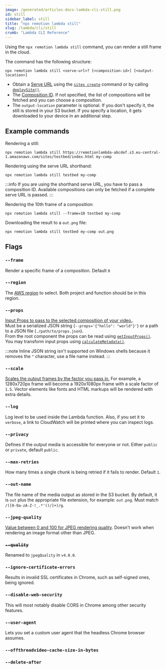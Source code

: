 ```yaml
---
image: /generated/articles-docs-lambda-cli-still.png
id: still
sidebar_label: still
title: "npx remotion lambda still"
slug: /lambda/cli/still
crumb: "Lambda CLI Reference"
---
```


Using the `npx remotion lambda still` command, you can render a still frame in the cloud.

The command has the following structure:

```
npx remotion lambda still <serve-url>? [<composition-id>] [<output-location>]
```

- Obtain a [Serve URL](/docs/terminology/serve-url) using the [`sites create`](/docs/lambda/cli/sites#create) command or by calling [`deploySite()`](/docs/lambda/deploysite).
- The [Composition ID](/docs/terminology/composition#composition-id). If not specified, the list of compositions will be fetched and you can choose a composition.
- The `output-location` parameter is optional. If you don't specify it, the still is stored in your S3 bucket. If you specify a location, it gets downloaded to your device in an additional step.

## Example commands

Rendering a still:

```
npx remotion lambda still https://remotionlambda-abcdef.s3.eu-central-1.amazonaws.com/sites/testbed/index.html my-comp
```

Rendering using the serve URL shorthand:

```
npx remotion lambda still testbed my-comp
```

:::info
If you are using the shorthand serve URL, you have to pass a composition ID. Available compositions can only be fetched if a complete serve URL is passed.
:::

Rendering the 10th frame of a composition:

```
npx remotion lambda still --frame=10 testbed my-comp
```

Downloading the result to a `out.png` file:

```
npx remotion lambda still testbed my-comp out.png
```

## Flags

### `--frame`

Render a specific frame of a composition. Default `0`

### `--region`

The [AWS region](/docs/lambda/region-selection) to select. Both project and function should be in this region.

### `--props`

[Input Props to pass to the selected composition of your video.](/docs/passing-props#passing-input-props-in-the-cli).  
Must be a serialized JSON string (`--props='{"hello": "world"}'`) or a path to a JSON file (`./path/to/props.json`).  
From the root component the props can be read using [`getInputProps()`](/docs/get-input-props).  
You may transform input props using [`calculateMetadata()`](/docs/calculate-metadata).

:::note
Inline JSON string isn't supported on Windows shells because it removes the `"` character, use a file name instead.
:::

### `--scale`

[Scales the output frames by the factor you pass in.](/docs/scaling) For example, a 1280x720px frame will become a 1920x1080px frame with a scale factor of `1.5`. Vector elements like fonts and HTML markups will be rendered with extra details.

### `--log`

Log level to be used inside the Lambda function. Also, if you set it to `verbose`, a link to CloudWatch will be printed where you can inspect logs.

### `--privacy`

Defines if the output media is accessible for everyone or not. Either `public` or `private`, default `public`.

### `--max-retries`

How many times a single chunk is being retried if it fails to render. Default `1`.

### `--out-name`

The file name of the media output as stored in the S3 bucket. By default, it is `out` plus the appropriate file extension, for example: `out.png`. Must match `/([0-9a-zA-Z-!_.*'()/]+)/g`.

### `--jpeg-quality`

[Value between 0 and 100 for JPEG rendering quality](/docs/config#setjpegquality). Doesn't work when rendering an image format other than JPEG.

### ~~`--quality`~~

Renamed to `jpegQuality` in `v4.0.0`.

### `--ignore-certificate-errors`

Results in invalid SSL certificates in Chrome, such as self-signed ones, being ignored.

### `--disable-web-security`

This will most notably disable CORS in Chrome among other security features.

### `--user-agent`<AvailableFrom v="3.3.83"/>

Lets you set a custom user agent that the headless Chrome browser assumes.

### `--offthreadvideo-cache-size-in-bytes`<AvailableFrom v="4.0.23"/>

<Options id="offthreadvideo-cache-size-in-bytes" />

### `--delete-after`<AvailableFrom v="4.0.32"/>

<Options id="delete-after" cli/>
